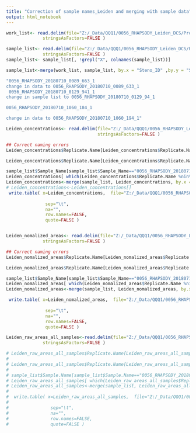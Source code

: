 ---
title: "Correction of sample names_Leiden and merging with sample data"
output: html_notebook
---


```{r}
work_list<- read.delim(file="Z:/_Data/QQQ1/0056_RHAPSODY_Leiden_DCS/Processed/R_Processed_3/Final_Data/Work_List_2.txt",na.strings="#N/A",
              stringsAsFactors=FALSE )

sample_list<- read.delim(file="Z:/_Data/QQQ1/0056_RHAPSODY_Leiden_DCS/Processed/R_Processed/Sample_list_with_Steno_Label.txt",na.strings="#N/A",
              stringsAsFactors=FALSE )
sample_list<- sample_list[, !grepl("X", colnames(sample_list))]

sample_list<-merge(work_list, sample_list, by.x = "Steno_ID" ,by.y = "Short.sample.name")

"0056_RHAPSODY_20180710_0089_663_1
change in data to 0056_RHAPSODY_20180710_0089_633_1
 0056_RHAPSODY_20180710_0129_941_1
change in sample list to 0056_RHAPSODY_20180710_0129_94_1

0056_RHAPSODY_20180710_1060_184_1

change in data to 0056_RHAPSODY_20180710_1060_194_1"

Leiden_concentrations<- read.delim(file="Z:/_Data/QQQ1/0056_RHAPSODY_Leiden_DCS/Processed/R_Processed_3/0056--concentrations--study_samples.tsv",na.strings="#N/A",
                                   stringsAsFactors=FALSE )

## Correct naming errors
Leiden_concentrations$Replicate.Name[Leiden_concentrations$Replicate.Name=="0056_RHAPSODY_20180710_0089_663_1"]<-"0056_RHAPSODY_20180710_0089_633_1"

Leiden_concentrations$Replicate.Name[Leiden_concentrations$Replicate.Name=="0056_RHAPSODY_20180710_1060_184_1"]<-"0056_RHAPSODY_20180710_1060_194_1"

sample_list$Sample_Name[sample_list$Sample_Name=="0056_RHAPSODY_20180710_0129_941_1"]<-"0056_RHAPSODY_20180710_0129_94_1"
Leiden_concentrations[ which(Leiden_concentrations$Replicate.Name %nin% sample_list$Sample_Name) ,]
Leiden_concentrations<-merge(sample_list, Leiden_concentrations, by.x = "Sample_Name", by.y =  "Replicate.Name")
# Leiden_concentrations<-Leiden_concentrations[]
 write.table( x=Leiden_concentrations,  file="Z:/_Data/QQQ1/0056_RHAPSODY_Leiden_DCS/Processed/R_Processed_3/Final_Data/Leiden_concentrations_sample_annotations.tsv", 
                                      
               sep="\t",
               na="",
               row.names=FALSE,
               quote=FALSE )


Leiden_nomalized_areas<- read.delim(file="Z:/_Data/QQQ1/0056_RHAPSODY_Leiden_DCS/Processed/R_Processed_3/0056--normalized_peak_areas--study_samples.tsv",na.strings="#N/A",
              stringsAsFactors=FALSE )

## Correct naming errors
Leiden_nomalized_areas$Replicate.Name[Leiden_nomalized_areas$Replicate.Name=="0056_RHAPSODY_20180710_0089_663_1"]<-"0056_RHAPSODY_20180710_0089_633_1"

Leiden_nomalized_areas$Replicate.Name[Leiden_nomalized_areas$Replicate.Name=="0056_RHAPSODY_20180710_1060_184_1"]<-"0056_RHAPSODY_20180710_1060_194_1"

sample_list$Sample_Name[sample_list$Sample_Name=="0056_RHAPSODY_20180710_0129_941_1"]<-"0056_RHAPSODY_20180710_0129_94_1"
Leiden_nomalized_areas[ which(Leiden_nomalized_areas$Replicate.Name %nin% sample_list$Sample_Name) ,]
Leiden_nomalized_areas<-merge(sample_list, Leiden_nomalized_areas, by.x = "Sample_Name", by.y =  "Replicate.Name")

 write.table( x=Leiden_nomalized_areas,  file="Z:/_Data/QQQ1/0056_RHAPSODY_Leiden_DCS/Processed/R_Processed_3/Final_Data/Leiden_nomalized_areas_samle_annotations.tsv", 
                                      
               sep="\t",
               na="",
               row.names=FALSE,
               quote=FALSE )

Leiden_raw_areas_all_samples<-read.delim(file="Z:/_Data/QQQ1/0056_RHAPSODY_Leiden_DCS/Processed/R_Processed/0056--peak_areas--all_samples.tsv",na.strings="#N/A",
              stringsAsFactors=FALSE )

# Leiden_raw_areas_all_samples$Replicate.Name[Leiden_raw_areas_all_samples$Replicate.Name=="0056_RHAPSODY_20180710_0089_663_1"]<-"0056_RHAPSODY_20180710_0089_633_1"
# 
# Leiden_raw_areas_all_samples$Replicate.Name[Leiden_raw_areas_all_samples$Replicate.Name=="0056_RHAPSODY_20180710_1060_184_1"]<-"0056_RHAPSODY_20180710_1060_194_1"
# 
# sample_list$Sample.Name[sample_list$Sample.Name=="0056_RHAPSODY_20180710_0129_941_1"]<-"0056_RHAPSODY_20180710_0129_94_1"
# Leiden_raw_areas_all_samples[ which(Leiden_raw_areas_all_samples$Replicate.Name %nin% sample_list$Sample.Name) ,]
# Leiden_raw_areas_all_samples<-merge(sample_list, Leiden_raw_areas_all_samples, by.x = "Sample.Name", by.y =  "Replicate.Name")
# 
#  write.table( x=Leiden_raw_areas_all_samples,  file="Z:/_Data/QQQ1/0056_RHAPSODY_Leiden_DCS/Processed/Final_data/Leiden_raw_areas_all_samples_sample_annotations.tsv", 
#                                       
#                sep="\t",
#                na="",
#                row.names=FALSE,
#                quote=FALSE )

```


